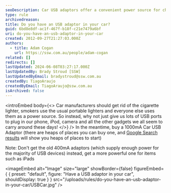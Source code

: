 ```yaml
---
seoDescription: Car USB adaptors offer a convenient power source for charging your devices on-the-go, suitable for iPads and other gadgets.
type: rule
archivedreason:
title: Do you have an USB adaptor in your car?
guid: 6bd8e8df-ac1f-467f-b18f-c21e7479a6bf
uri: do-you-have-an-usb-adaptor-in-your-car
created: 2012-09-27T21:27:03.000Z
authors:
  - title: Adam Cogan
    url: https://ssw.com.au/people/adam-cogan
related: []
redirects: []
lastUpdated: 2024-06-08T03:27:17.000Z
lastUpdatedBy: Brady Stroud [SSW]
lastUpdatedByEmail: bradystroud@ssw.com.au
createdBy: TiagoAraujo
createdByEmail: TiagoAraujo@ssw.com.au
isArchived: false
---
```


<introEmbed
  body={<>
Car manufacturers should get rid of the cigarette lighter, smokers use the usual portable lighters and everyone else uses them as a power source. So instead, why not just give us lots of USB ports to plug in our phone, iPod, camera and all the other gadgets we all seem to carry around these days!
  </>}
/>
In the meantime, buy a 1000mA Car USB Adaptor (there are heaps of places you can buy one, and [Google Search results](https://www.google.com/search?hl=en&q=usb+car+charger+adaptor) will show you heaps of places to start)

Note: Don't get the old 400mA adaptors (which supply enough power for the majority of USB devices) instead, get a more powerful one for items such as iPads


<imageEmbed
  alt="Image"
  size="large"
  showBorder={false}
  figureEmbed={ {
    preset: "default",
    figure: "Have a USB adaptor in your car",
    shouldDisplay: true
  } }
  src="/uploads/rules/do-you-have-an-usb-adaptor-in-your-car/USBCar.jpg"
/>
